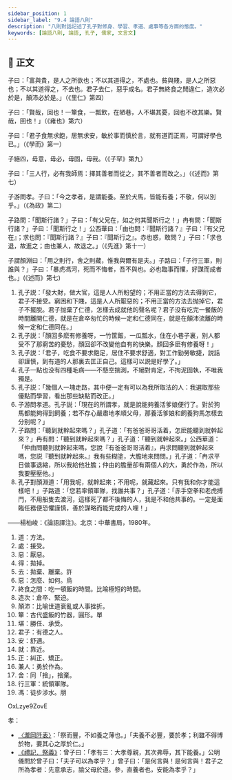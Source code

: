 ```yaml
---
sidebar_position: 1
sidebar_label: "9.4 論語八則"
description: "八則對話記述了孔子對修身、學習、孝道、處事等各方面的態度。"
keywords: [論語八則, 論語, 孔子, 儒家, 文言文]
---
```


## 📖 正文

<div className="main prose" data-paragraph="true">

子曰：「富與貴，是人之所欲也；不以其<Annotate title="方法。">道</Annotate>得之，不<Annotate title="接受。">處</Annotate>也。貧與賤，是人之所<Annotate title="厭惡。粵 [wu3]。">惡</Annotate>也；不以其道<Annotate title="拋掉。">得</Annotate>之，不<Annotate title="拋棄、離棄。粵 [許]，[heoi2]。">去</Annotate>也。君子去仁，<Annotate title="怎麼、如何。粵 [烏]，[wu1]。">惡</Annotate>乎成名。君子無<Annotate title="吃一頓飯的時間。比喻極短的時間。">終食之閒</Annotate>違仁，<Annotate title="倉卒、緊迫。">造次</Annotate>必於是，<Annotate title="比喻世道衰亂或人事挫折。">顛沛</Annotate>必於是。」（《里仁》第四）

子曰：「賢哉，回也！一<Annotate title="古代盛飯的竹器，圓形。粵 [單]，[daan1]">簞</Annotate>食，一瓢飲，在陋巷，人不<Annotate title="勝任、承受。">堪</Annotate>其憂，回也不改其樂。賢哉，回也！」（《雍也》第六）

子曰：「<Annotate title="有德之人。">君子</Annotate>食無求飽，居無求<Annotate title="舒適。">安</Annotate>，敏於事而慎於言，<Annotate title="靠近。">就</Annotate>有道而<Annotate title="糾正、矯正。">正</Annotate>焉，可謂好學也已。」（《學而》第一）

子絕四，毋意，毋必，毋固，毋我。（《子罕》第九）

子曰：「三人行，必有我師焉：擇其善者而從之，其不善者而改之。」（《述而》第七）

子游問孝。子曰：「今之孝者，是謂能養。至於犬馬，皆能有養；不敬，何以別乎。」（《為政》第二）

子路問：「聞斯行諸？」子曰：「有父兄在，如之何其聞斯行之！」冉有問：「聞斯行諸？」子曰：「聞斯行之！」公西華曰：「由也問：『聞斯行諸？』子曰：『有父兄在』；求也問：『聞斯行諸？』子曰：『聞斯行之』。赤也惑，敢問？」子曰：「求也退，故進之；由也<Annotate title="勇於作為。">兼人</Annotate>，故退之。」（《先進》第十一）

子謂顏淵曰：「用之則行，<Annotate title="同「捨」，捨棄。">舍</Annotate>之則藏，惟我與爾有是夫。」子路曰：「子<Annotate title="統領軍隊。">行三軍</Annotate>，則誰與？」子曰：「暴虎<Annotate title="徒步涉水。粵 [朋]，[pang4]。">馮</Annotate>河，死而不悔者，吾不與也。必也臨事而懼，好謀而成者也。」(《述而》第七)

</div>

<Translation>

1. 孔子説：「發大財，做大官，這是人人所盼望的；不用正當的方法去得到它，君子不接受。窮困和下賤，這是人人所厭惡的；不用正當的方法去抛掉它，君子不擺脱。君子抛棄了仁德，怎樣去成就他的聲名呢？君子没有吃完一餐飯的時間離開仁德，就是在倉卒匆忙的時候一定和仁德同在，就是在顛沛流離的時候一定和仁德同在。」
2. 孔子説：「顏回多麽有修養呀，一竹筐飯，一瓜瓢水，住在小巷子裏，别人都受不了那窮苦的憂愁，顏回卻不改變他自有的快樂。顏回多麽有修養呀！」
3. 孔子説：「君子，吃食不要求飽足，居住不要求舒適，對工作勤勞敏捷，説話卻謹慎，到有道的人那裏去匡正自己。這樣可以説是好學了。」
4. 孔子一點也没有四種毛病——不懸空揣測，不絕對肯定，不拘泥固執，不唯我獨是。
5. 孔子説：「幾個人一塊走路，其中便一定有可以為我所取法的人：我選取那些優點而學習，看出那些缺點而改正。」
6. 子游問孝道。孔子説：「現在的所謂孝，就是說能夠養活爹娘便行了。對於狗馬都能夠得到飼養；若不存心嚴肅地孝順父母，那養活爹娘和飼養狗馬怎樣去分别呢？」
7. 子路問：「聽到就幹起來嗎？」孔子道：「有爸爸哥哥活着，怎麽能聽到就幹起來？」冉有問：「聽到就幹起來嗎？」孔子道：「聽到就幹起來。」公西華道：「仲由問聽到就幹起來嗎，您說『有爸爸哥哥活着』，冉求問聽到就幹起來嗎，您説『聽到就幹起來。』我有些糊塗，大膽地來問問。」孔子道：「冉求平日做事退縮，所以我給他壯膽；仲由的膽量卻有兩個人的大，勇於作為，所以我要壓壓他。」
8. 孔子對顏淵道：「用我呢，就幹起來；不用呢，就藏起來。只有我和你才能這樣吧！」子路道：「您若率領軍隊，找誰共事？」孔子道：「赤手空拳和老虎搏鬥，不用船隻去渡河，這樣死了都不後悔的人，我是不和他共事的。一定是面臨任務便恐懼謹慎，善於謀略而能完成的人哩！」

  <p className='source'>——楊柏峻：《論語譯注》。北京：中華書局，1980年。</p>
  
</Translation>

<Dictionary>

1. 道：方法。
2. 處：接受。
3. 惡：厭惡。<Jypt py="wu3"></Jypt>
4. 得：拋掉。
5. 去：拋棄、離棄。<Jypt py="heoi2">許</Jypt>
6. 惡：怎麼、如何。<Jypt py="wu1">烏</Jypt>
7. 終食之間：吃一頓飯的時間。比喻極短的時間。
8. 造次：倉卒、緊迫。
9. 顛沛：比喻世道衰亂或人事挫折。
10. 簞：古代盛飯的竹器，圓形。<Jypt py="daan1">單</Jypt>
11. 堪：勝任、承受。
12. 君子：有德之人。
13. 安：舒適。
14. 就：靠近。
15. 正：糾正、矯正。
16. 兼人：勇於作為。
17. 舍：同「捨」，捨棄。
18. 行三軍：統領軍隊。
19. 馮：徒步涉水。<Jypt py="pang4">朋</Jypt>

</Dictionary>

<Media>

<Tabs>
  <TabItem value="孔子" default>
    <Youtube>OxLzye9ZovE</Youtube>
  </TabItem>
</Tabs>

</Media>

<Quote>

孝：

- [〈瀧岡阡表〉](http://rthk9.rthk.hk/chiculture/chilit/dy05_0401.htm)：「祭而豐，不如養之薄也。」「夫養不必豐，要於孝；利雖不得博於物，要其心之厚於仁。」
- [《禮記．祭義》](https://ctext.org/liji/ji-yi/zh#n10227)：曾子曰：「孝有三：大孝尊親，其次弗辱，其下能養。」公明儀問於曾子曰：「夫子可以為孝乎？」曾子曰：「是何言與！是何言與！君子之所為孝者：<Annotate title="不等父母表明意願，就能事先順應他的心意去做。">先意承志</Annotate>，諭父母於道。參，直養者也，安能為孝乎？」

</Quote>
